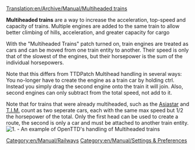 [[Translation:en/Archive/Manual/Multiheaded trains]]
[[Category:en/Manual/Railways]]
[[Category:en/Manual/Settings & Preferences]]

'''Multiheaded trains''' are a way to increase the acceleration, top-speed and capacity of trains. Multiple engines are added to the same train to allow better climbing of hills, acceleration, and greater capacity for cargo

With the "Multiheaded Trains" patch turned on, train engines are treated as cars and can be moved from one train entity to another. Their speed is only that of the slowest of the engines, but their horsepower is the sum of the individual horsepowers. 

Note that this differs from TTDPatch Multihead handling in several ways: You no-longer have to create the engine as a train car by holding ctrl. Instead you simply drag the second engine onto the train it will join. Also, second engines can only subtract from the total speed, not add to it.

Note that for trains that were already multiheaded, such as the [[en/Manual/Base Set/Trains/AsiaStar|Asiastar]] and [[en/Manual/Base Set/Trains/T.I.M.|T.I.M.]] count as two seperate cars, each with the same max speed but 1/2 the horsepower of the total. Only the first head can be used to create a route, the second is only a car and must be attached to another train entity. 
[[File:en/Archive/Manual/Multihead example.png|center|frame|1. - An example of OpenTTD's handling of Multiheaded trains]]
